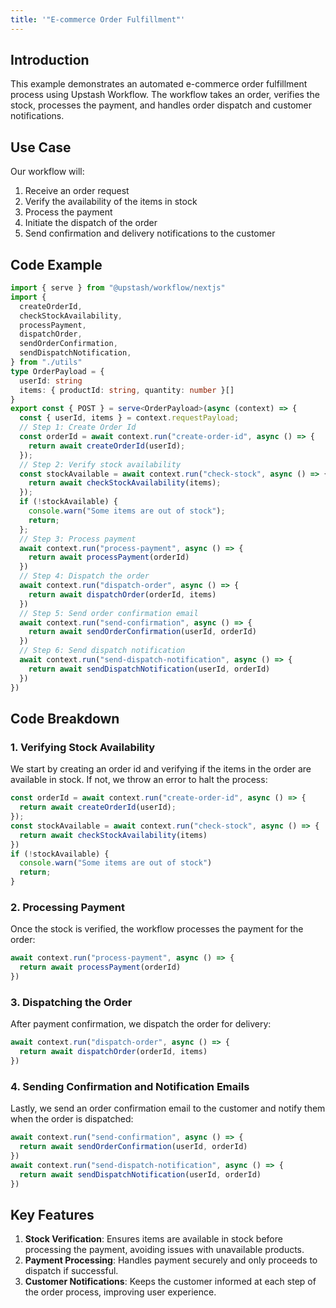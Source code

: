```yaml
---
title: '"E-commerce Order Fulfillment"'
---
```

## Introduction
This example demonstrates an automated e-commerce order fulfillment process using Upstash Workflow. The workflow takes an order, verifies the stock, processes the payment, and handles order dispatch and customer notifications.
## Use Case
Our workflow will:
1. Receive an order request
2. Verify the availability of the items in stock
3. Process the payment
4. Initiate the dispatch of the order
5. Send confirmation and delivery notifications to the customer
## Code Example
```typescript api/workflow/route.ts
import { serve } from "@upstash/workflow/nextjs"
import {
  createOrderId,
  checkStockAvailability,
  processPayment,
  dispatchOrder,
  sendOrderConfirmation,
  sendDispatchNotification,
} from "./utils"
type OrderPayload = {
  userId: string
  items: { productId: string, quantity: number }[]
}
export const { POST } = serve<OrderPayload>(async (context) => {
  const { userId, items } = context.requestPayload;
  // Step 1: Create Order Id
  const orderId = await context.run("create-order-id", async () => {
    return await createOrderId(userId);
  });
  // Step 2: Verify stock availability
  const stockAvailable = await context.run("check-stock", async () => {
    return await checkStockAvailability(items);
  });
  if (!stockAvailable) {
    console.warn("Some items are out of stock");
    return;
  };
  // Step 3: Process payment
  await context.run("process-payment", async () => {
    return await processPayment(orderId)
  })
  // Step 4: Dispatch the order
  await context.run("dispatch-order", async () => {
    return await dispatchOrder(orderId, items)
  })
  // Step 5: Send order confirmation email
  await context.run("send-confirmation", async () => {
    return await sendOrderConfirmation(userId, orderId)
  })
  // Step 6: Send dispatch notification
  await context.run("send-dispatch-notification", async () => {
    return await sendDispatchNotification(userId, orderId)
  })
})
```
## Code Breakdown
### 1. Verifying Stock Availability
We start by creating an order id and verifying if the items in the order are available in stock. If not, we throw an error to halt the process:
```typescript api/workflow/route.ts
const orderId = await context.run("create-order-id", async () => {
  return await createOrderId(userId);
});
const stockAvailable = await context.run("check-stock", async () => {
  return await checkStockAvailability(items)
})
if (!stockAvailable) {
  console.warn("Some items are out of stock")
  return;
}
```
### 2. Processing Payment
Once the stock is verified, the workflow processes the payment for the order:
```typescript api/workflow/route.ts
await context.run("process-payment", async () => {
  return await processPayment(orderId)
})
```
### 3. Dispatching the Order
After payment confirmation, we dispatch the order for delivery:
```typescript api/workflow/route.ts
await context.run("dispatch-order", async () => {
  return await dispatchOrder(orderId, items)
})
```
### 4. Sending Confirmation and Notification Emails
Lastly, we send an order confirmation email to the customer and notify them when the order is dispatched:
```typescript api/workflow/route.ts
await context.run("send-confirmation", async () => {
  return await sendOrderConfirmation(userId, orderId)
})
await context.run("send-dispatch-notification", async () => {
  return await sendDispatchNotification(userId, orderId)
})
```
## Key Features
1. **Stock Verification**: Ensures items are available in stock before processing the payment, avoiding issues with unavailable products.
2. **Payment Processing**: Handles payment securely and only proceeds to dispatch if successful.
3. **Customer Notifications**: Keeps the customer informed at each step of the order process, improving user experience.